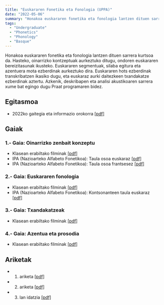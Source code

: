 ```yaml
---
title: "Euskararen Fonetika eta Fonologia (UPPA)"
date: "2022-05-06"
summary: "Honakoa euskararen fonetika eta fonologia lantzen dituen sarrera kurtsoa da. Hasteko, oinarrizko kontzeptuak aurkeztuko ditugu, ondoren euskararen bereizitasunak ikusteko. Euskararen segmentuak, silaba egitura eta azentuera mota ezberdinak aurkeztuko dira. Euskararen hots ezberdinak transkribatzen ikasiko dugu, eta euskaraz aurki daitezkeen txandakatze ezberdinak aztertu. Azkenik, deskribapen eta analisi akustikoaren sarrera xume bat egingo dugu Praat programaren bidez."
tags:
  - "Undergraduate"
  - "Phonetics"
  - "Phonology"
  - "Basque"
---
```


Honakoa euskararen fonetika eta fonologia lantzen dituen sarrera kurtsoa da. Hasteko, oinarrizko kontzeptuak aurkeztuko ditugu, ondoren euskararen bereizitasunak ikusteko. Euskararen segmentuak, silaba egitura eta azentuera mota ezberdinak aurkeztuko dira. Euskararen hots ezberdinak transkribatzen ikasiko dugu, eta euskaraz aurki daitezkeen txandakatze ezberdinak aztertu. Azkenik, deskribapen eta analisi akustikoaren sarrera xume bat egingo dugu Praat programaren bidez.

## Egitasmoa

* 2022ko gaitegia eta informazio orokorra [[pdf]](egitasmoa.pdf)

## Gaiak

### 1.- Gaia: Oinarrizko zenbait konzeptu

* Klasean erabiltako filminak [[pdf]](1GAIA.pdf)
* IPA (Nazioarteko Alfabeto Fonetikoa): Taula osoa euskaraz [[pdf]](IPA_Kiel_2021_full_eus.pdf)
* IPA (Nazioarteko Alfabeto Fonetikoa): Taula osoa frantsesez [[pdf]](IPA_Kiel_2019_full_fra.pdf)

### 2.- Gaia: Euskararen fonologia

* Klasean erabiltako filminak [[pdf]](2GAIA.pdf)
* IPA (Nazioarteko Alfabeto Fonetikoa): Kontsonanteen taula euskaraz [[pdf]](KontsonanteakAFIrenArabera.pdf)

### 3.- Gaia: Txandakatzeak

* Klasean erabiltako filminak [[pdf]](3GAIA.pdf)

### 4.- Gaia: Azentua eta prosodia

* Klasean erabiltako filminak [[pdf]](4GAIA.pdf)

## Ariketak

* 1. ariketa [[pdf]](ARIKETAK-1.pdf)
* 2. ariketa [[pdf]](ARIKETAK-2.pdf)
* 3. lan idatzia [[pdf]](AukeratzekoTestuak.pdf) 